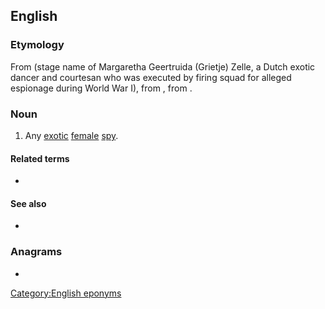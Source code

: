 {{also|matahari}}
==English==
{{wikipedia}}

===Etymology===
From {{etyl|nl|en}} (stage name of Margaretha Geertruida (Grietje) Zelle, a Dutch exotic dancer and courtesan who was executed by firing squad for alleged espionage during World War I), from {{etyl|id|en}} {{m|id|matahari||sun}}, from {{etyl|ms|en}} {{m|ms|matahari||sun}}.

===Noun===
{{en-noun|head=Mata Hari}}

# Any [[exotic]] [[female]] [[spy]].

====Related terms====
* {{l|en|mata-mata}}

====See also====
* {{l|en|femme fatale}}

===Anagrams===
* {{anagrams|en|a=aaahimrt|hamartia}}

[[Category:English eponyms]]